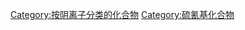 {{catmore}}
{{Commonscat|Thiocyanates}}

[[Category:按阴离子分类的化合物|Category:按阴离子分类的化合物]]
[[Category:硫氰基化合物|Category:硫氰基化合物]]